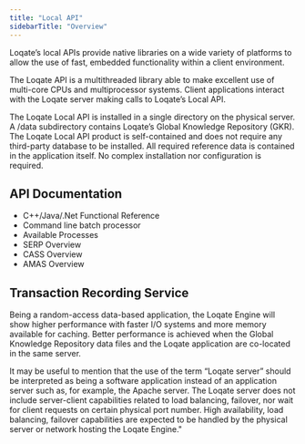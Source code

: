 ```yaml
---
title: "Local API"
sidebarTitle: "Overview"
---
```


Loqate’s local APIs provide native libraries on a wide variety of platforms to allow the use of fast, embedded functionality within a client environment.

The Loqate API is a multithreaded library able to make excellent use of multi-core CPUs and multiprocessor systems. Client applications interact with the Loqate server making calls to Loqate’s Local API.

The Loqate Local API is installed in a single directory on the physical server. A /data subdirectory contains Loqate’s Global Knowledge Repository (GKR). The Loqate Local API product is self-contained and does not require any third-party database to be installed. All required reference data is contained in the application itself. No complex installation nor configuration is required.

## API Documentation

* C++/Java/.Net Functional Reference
* Command line batch processor
* Available Processes
* SERP Overview
* CASS Overview
* AMAS Overview

## Transaction Recording Service
Being a random-access data-based application, the Loqate Engine will show higher performance with faster I/O systems and more memory available for caching. Better performance is achieved when the Global Knowledge Repository data files and the Loqate application are co-located in the same server.

It may be useful to mention that the use of the term “Loqate server” should be interpreted as being a software application instead of an application server such as, for example, the Apache server. The Loqate server does not include server-client capabilities related to load balancing, failover, nor wait for client requests on certain physical port number. High availability, load balancing, failover capabilities are expected to be handled by the physical server or network hosting the Loqate Engine."
